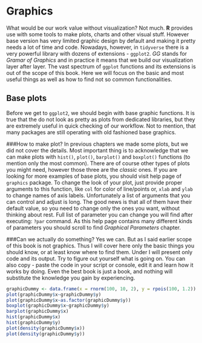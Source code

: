 # Graphics

What would be our work value without visualization? Not much. **R** provides use with some tools to make plots, charts and other visual stuff. However base version has very limited graphic design by default and making it pretty needs a lot of time and code. Nowadays, however, in `tidyverse` there is a very powerful library with dozens of extensions - `ggplot2`. *GG* stands for *Gramar of Graphics* and in practice it means that we build our visualization layer after layer. The vast spectrum of `ggplot` functions and its extensions is out of the scope of this book. Here we will focus on the basic and most useful things as well as how to find not so common functionalities.

## Base plots
Before we get to `ggplot2`, we should begin with base graphic functions. It is true that the do not look as pretty as plots from dedicated libraries, but they are extremely useful in quick checking of our workflow. Not to mention, that many packages are still operating with old fashioned base graphics.

###How to make plot?
In previous chapters we made some plots, but we did not cover the details. Most important thing is to acknowledge that we can make plots with `hist()`, `plot()`, `barplot()` and `boxplot()` functions (to mention only the most common). There are of course other types of plots you might need, however those three are the *classic* ones. If you are looking for more examples of base plots, you should visit help page of `graphics` package. To change the look of your plot, just provide proper arguments to this function, like `col` for color of line/points or, `xlab` and `ylab` to change names of axis labels. Unfortunately a list of arguments that you can control and adjust is long. The good news is that all of them have their default value, so you need to change only the ones you want, without thinking about rest. Full list of parameter you can change you will find after executing: `?par` command. As this help page contains many different kinds of parameters you should scroll to find *Graphical Parameters* chapter.

###Can we actually do something?
Yes we can. But as I said earlier scope of this book is not graphics. Thus I will cover here only the basic things you should know, or at least know where to find them. Under I will present only code and its output. Try to figure out yourself what is going on. You can also copy - paste the code in your script or console, edit it and learn how it works by doing. Even the best book is just a book, and nothing will substitute the knowledge you gain by experiencing.
```r
graphicDummy <- data.frame(x = rnorm(100, 10, 2), y = rpois(100, 1.2))
plot(graphicDummy$x~graphicDummy$y)
plot(graphicDummy$x~as.factor(graphicDummy$y))
boxplot(graphicDummy$x~graphicDummy$y)
barplot(graphicDummy$x)
hist(graphicDummy$x)
hist(graphicDummy$y)
plot(density(graphicDummy$x))
plot(density(graphicDummy$y))
```